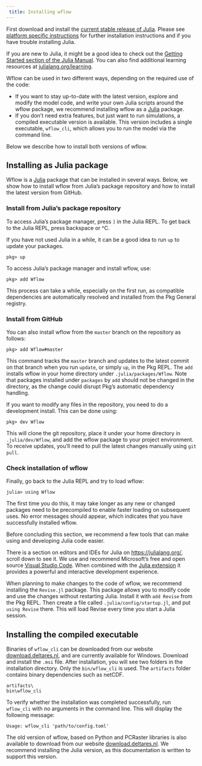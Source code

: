 ```yaml
---
 title: Installing wflow
---
```

First download and install the [current stable release of
Julia](https://julialang.org/downloads/#current_stable_release). Please see [platform
specific instructions](https://julialang.org/downloads/platform/) for further installation
instructions and if you have trouble installing Julia.

If you are new to Julia, it might be a good idea to check out the [Getting Started section
of the Julia Manual](https://docs.julialang.org/en/v1/manual/getting-started/). You can also
find additional learning resources at
[julialang.org/learning](https://julialang.org/learning/).


Wflow can be used in two different ways, depending on the required use of the code:

- If you want to stay up-to-date with the latest version, explore and modify the model code,
  and write your own Julia scripts around the wflow package, we recommend installing wflow
  as a [Julia](https://julialang.org/) package.
- If you don't need extra features, but just want to run simulations, a compiled executable
  version is available. This version includes a single executable, `wflow_cli`, which allows
  you to run the model via the command line.

Below we describe how to install both versions of wflow.

## Installing as Julia package

Wflow is a [Julia](https://julialang.org/) package that can be installed in several ways.
Below, we show how to install wflow from Julia's package repository and how to install the
latest version from GitHub.

### Install from Julia's package repository

To access Julia's package manager, press `]` in the Julia REPL.  To get back to the Julia
REPL, press backspace or ^C.

::: {.callout-tip}
If you have not used Julia in a while, it can be a good idea to run `up` to update your
packages.
```julia-repl
pkg> up
```
:::

To access Julia's package manager and install wflow, use:
```julia-repl
pkg> add Wflow
```

This process can take a while, especially on the first run, as compatible dependencies are
automatically resolved and installed from the Pkg General registry.

### Install from GitHub

You can also install wflow from the `master` branch on the repository as follows:

```julia-repl
pkg> add Wflow#master
```

This command tracks the `master` branch and updates to the latest commit on that branch when
you run `update`, or simply `up`, in the Pkg REPL. The `add` installs wflow in your home
directory under `.julia/packages/Wflow`. Note that packages installed under `packages` by
`add` should not be changed in the directory, as the change could disrupt Pkg's automatic
dependency handling.

If you want to modify any files in the repository, you need to do a development install.
This can be done using:

```julia-repl
pkg> dev Wflow
```

This will clone the git repository, place it under your home directory in
`.julia/dev/Wflow`, and add the wflow package to your project environment. To receive
updates, you'll need to pull the latest changes manually using `git pull`.

### Check installation of wflow

Finally, go back to the Julia REPL and try to load wflow:

```julia-repl
julia> using Wflow
```

The first time you do this, it may take longer as any new or changed packages need to be
precompiled to enable faster loading on subsequent uses. No error messages should appear,
which indicates that you have successfully installed wflow.

Before concluding this section, we recommend a few tools that can make using and developing
Julia code easier.

::: {.callout-tip}
There is a section on editors and IDEs for Julia on <https://julialang.org/>, scroll
down to see it. We use and recommend Microsoft's free and open source [Visual Studio
Code](https://code.visualstudio.com/). When combined with the [Julia
extension](https://www.julia-vscode.org/) it provides a powerful and interactive
development experience.
:::

::: {.callout-tip}
When planning to make changes to the code of wflow, we recommend installing the `Revise.jl`
package. This package allows you to modify code and use the changes without restarting
Julia. Install it with `add Revise` from the Pkg REPL. Then create a file called
`.julia/config/startup.jl`, and put `using Revise` there. This will load Revise every
time you start a Julia session.
:::

## Installing the compiled executable

Binaries of `wflow_cli` can be downloaded from our website
[download.deltares.nl](https://download.deltares.nl/en/download/wflow/), and are currently
available for Windows. Download and install the `.msi` file. After installation, you will
see two folders in the installation directory. Only the `bin/wflow_cli` is used. The
`artifacts` folder contains binary dependencies such as netCDF.

```
artifacts\
bin\wflow_cli
```

To verify whether the installation was completed successfully, run `wflow_cli` with no
arguments in the command line. This will display the following message:

```
Usage: wflow_cli 'path/to/config.toml'
```


::: {.callout-note}
The old version of wflow, based on Python and PCRaster libraries is also available to
download from our website [download.deltares.nl](https://download.deltares.nl/en/download/wflow/).
We recommend installing the Julia version, as this documentation is written to support
this version.
:::


